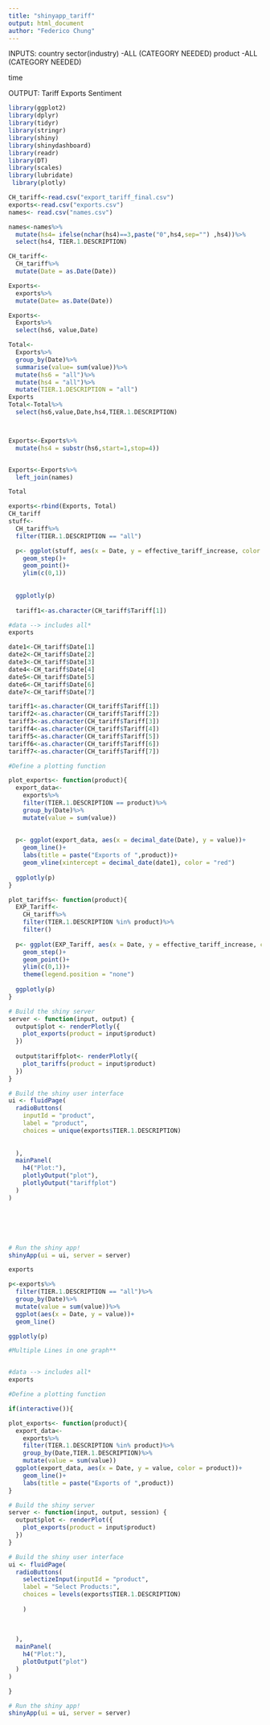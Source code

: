 ```yaml
---
title: "shinyapp_tariff"
output: html_document
author: "Federico Chung"
---
```


INPUTS:
country
sector(industry)
-ALL (CATEGORY NEEDED)
product
-ALL (CATEGORY NEEDED)


time

OUTPUT:
Tariff
Exports
Sentiment

```r
library(ggplot2)
library(dplyr)
library(tidyr)
library(stringr)
library(shiny)
library(shinydashboard)
library(readr)
library(DT)
library(scales)
library(lubridate)
 library(plotly)
```

```r
CH_tariff<-read.csv("export_tariff_final.csv")
exports<-read.csv("exports.csv")
names<- read.csv("names.csv")

names<-names%>%
  mutate(hs4= ifelse(nchar(hs4)==3,paste("0",hs4,sep="") ,hs4))%>%
  select(hs4, TIER.1.DESCRIPTION)


```


```r
CH_tariff<-
  CH_tariff%>%
  mutate(Date = as.Date(Date))

Exports<-
  exports%>%
  mutate(Date= as.Date(Date))

Exports<-
  Exports%>%
  select(hs6, value,Date)

Total<-
  Exports%>%
  group_by(Date)%>%
  summarise(value= sum(value))%>%
  mutate(hs6 = "all")%>%
  mutate(hs4 = "all")%>%
  mutate(TIER.1.DESCRIPTION = "all")
Exports
Total<-Total%>%
  select(hs6,value,Date,hs4,TIER.1.DESCRIPTION)



Exports<-Exports%>%
  mutate(hs4 = substr(hs6,start=1,stop=4))


Exports<-Exports%>%
  left_join(names)

Total

exports<-rbind(Exports, Total)
CH_tariff
stuff<-
  CH_tariff%>%
  filter(TIER.1.DESCRIPTION == "all")

  p<- ggplot(stuff, aes(x = Date, y = effective_tariff_increase, color = Product.Description))+
    geom_step()+
    geom_point()+
    ylim(c(0,1))
    
  
  ggplotly(p)
  
  tariff1<-as.character(CH_tariff$Tariff[1])
```



```r
#data --> includes all*
exports

date1<-CH_tariff$Date[1]
date2<-CH_tariff$Date[2]
date3<-CH_tariff$Date[3]
date4<-CH_tariff$Date[4]
date5<-CH_tariff$Date[5]
date6<-CH_tariff$Date[6]
date7<-CH_tariff$Date[7]

tariff1<-as.character(CH_tariff$Tariff[1])
tariff2<-as.character(CH_tariff$Tariff[2])
tariff3<-as.character(CH_tariff$Tariff[3])
tariff4<-as.character(CH_tariff$Tariff[4])
tariff5<-as.character(CH_tariff$Tariff[5])
tariff6<-as.character(CH_tariff$Tariff[6])
tariff7<-as.character(CH_tariff$Tariff[7])

#Define a plotting function

plot_exports<- function(product){
  export_data<-
    exports%>%
    filter(TIER.1.DESCRIPTION == product)%>%
    group_by(Date)%>%
    mutate(value = sum(value))
  
  
  p<- ggplot(export_data, aes(x = decimal_date(Date), y = value))+
    geom_line()+
    labs(title = paste("Exports of ",product))+
    geom_vline(xintercept = decimal_date(date1), color = "red")
  
  ggplotly(p)
}

plot_tariffs<- function(product){
  EXP_Tariff<-
    CH_tariff%>%
    filter(TIER.1.DESCRIPTION %in% product)%>%
    filter()
  
  p<- ggplot(EXP_Tariff, aes(x = Date, y = effective_tariff_increase, color = Product.Description))+
    geom_step()+
    geom_point()+
    ylim(c(0,1))+
    theme(legend.position = "none")
  
  ggplotly(p)
}

# Build the shiny server
server <- function(input, output) {
  output$plot <- renderPlotly({
    plot_exports(product = input$product)
  })
  
  output$tariffplot<- renderPlotly({
    plot_tariffs(product = input$product)
  })
}

# Build the shiny user interface
ui <- fluidPage(
  radioButtons(
    inputId = "product",
    label = "product",
    choices = unique(exports$TIER.1.DESCRIPTION)
    
    
  ),
  mainPanel(
    h4("Plot:"),
    plotlyOutput("plot"),
    plotlyOutput("tariffplot")
  )
)






# Run the shiny app!
shinyApp(ui = ui, server = server)
```
```r
exports

p<-exports%>%
  filter(TIER.1.DESCRIPTION == "all")%>%
  group_by(Date)%>%
  mutate(value = sum(value))%>%
  ggplot(aes(x = Date, y = value))+
  geom_line()

ggplotly(p)

```




```r
#Multiple Lines in one graph**


#data --> includes all*
exports

#Define a plotting function

if(interactive()){

plot_exports<- function(product){
  export_data<-
    exports%>%
    filter(TIER.1.DESCRIPTION %in% product)%>%
    group_by(Date,TIER.1.DESCRIPTION)%>%
    mutate(value = sum(value))
  ggplot(export_data, aes(x = Date, y = value, color = product))+
    geom_line()+
    labs(title = paste("Exports of ",product))
}

# Build the shiny server
server <- function(input, output, session) {
  output$plot <- renderPlot({
    plot_exports(product = input$product)
  })
}

# Build the shiny user interface
ui <- fluidPage(
  radioButtons(
    selectizeInput(inputId = "product",
    label = "Select Products:",
    choices = levels(exports$TIER.1.DESCRIPTION)
    
    )
    
    
    
  ),
  mainPanel(
    h4("Plot:"),
    plotOutput("plot")
  )
)

}

# Run the shiny app!
shinyApp(ui = ui, server = server)
```







